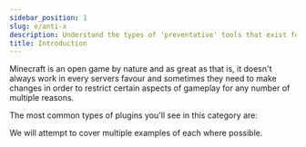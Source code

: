 ```yaml
---
sidebar_position: 1
slug: e/anti-x
description: Understand the types of 'preventative' tools that exist for Minecraft servers.
title: Introduction
---
```



Minecraft is an open game by nature and as great as that is, it doesn't always work in every servers favour and sometimes they need to make changes in order to restrict certain aspects of gameplay for any number of multiple reasons.

The most common types of plugins you'll see in this category are:

 <CardGrid>
  <LinkCard title="Anti-Cheat" href="/e/anti-x/ac" />
  <LinkCard title="Anti-Lag" href="/e/anti-x/al" />
  <LinkCard title="Anti-Exploit" href="/e/anti-x/ae" />
  <LinkCard title="Anti-X-Ray" href="/e/anti-x/ax" />
</CardGrid>

We will attempt to cover multiple examples of each where possible.
